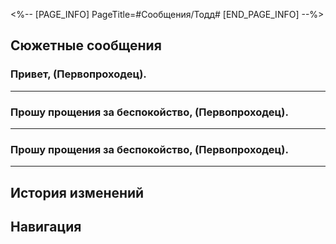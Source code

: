<%-- [PAGE_INFO]
PageTitle=#Сообщения/Тодд#
[END_PAGE_INFO] --%>
{{Сообщение Инфобокс
|id          = 84
|Изображение = НИП Тодд Иконка.png
|Тип         = НИП
|Отправитель = Тодд
|ПодписьСоо  = Душа преисполнена решимости, но плоть слаба...
|Фракция     = Лофу Сяньчжоу
}}

==Сюжетные сообщения==
===Привет, (Первопроходец).===
{{Сообщения
|условие_получения = 
|текст =
:'''Тодд:''' Привет, (Первопроходец).
:'''Тодд:''' Мои исследования и изучение на Сяньчжоу завершены.
:'''Тодд:''' Точнее, у меня появилась новая тема.
:'''Тодд:''' Спасибо за то, что {{MC|ж=прошла|м=прошёл}} со мной этот путь. На Сяньчжоу я обзавёлся верным и надёжным другом.
:'''Тодд:''' Что бы ни случилось, я ничего от тебя не утаю и никогда не обману.
:'''Тодд:''' Хочу поделиться с тобой радостью. Увидимся где обычно.
;{Принятая миссия: Исследование Тодда Риордана: Продолжение}
}}
----

===Прошу прощения за беспокойство, (Первопроходец).===
{{Сообщения
|условие_получения = 
|текст =
:'''Тодд:''' Прошу прощения за беспокойство, (Первопроходец).
:'''Тодд:''' Есть ли у тебя время встретиться?
:{Выбор} Комиссия десяти владык ещё тебя не поймала?
::'''(Первопроходец):''' Кажется, Комиссия десяти владык не такая уж и всезнающая.
::'''(Первопроходец):''' Ну, ты хотя бы ещё можешь со мной болтать.
::'''Тодд:''' Ха-ха, кажется, ты уже {{MC|ж=рассказала|м=рассказал}} жителям Сяньчжоу, что я сделал.
::'''Тодд:''' Ты твёрдо придерживаешься своих убеждений, и я за это не в обиде.
:{Выбор} Кажется, я уже {{MC|ж=сказала|м=сказал}} нет.
::'''(Первопроходец):''' Думаю, нам больше не о чем разговаривать.
::'''(Первопроходец):''' Я уже недвусмысленно {{MC|ж=отказалась|м=отказался}}.
::'''Тодд:''' (Первопроходец), я хочу про другое поговорить.
:'''Тодд:''' Приходи на побережье Чешуйчатого ущелья. Я не собираюсь говорить ни о бессмертии, ни о славе и богатстве.
:'''Тодд:''' Можешь ли ты исполнить последний каприз старого друга? Считай это последней помощью неизлечимому больному.
}}
----

===Прошу прощения за беспокойство, (Первопроходец).===
{{Сообщения
|условие_получения = 
|текст =
:'''Тодд:''' Прошу прощения за беспокойство, (Первопроходец).
:'''Тодд:''' Есть ли у тебя время встретиться?
:{Выбор} Ты почему ещё на Сяньчжоу?
::'''(Первопроходец):''' А ты наглец.
::'''(Первопроходец):''' Я-то {{MC|ж=думала|м=думал}} ты сбежишь сразу после разговора.
::'''(Первопроходец):''' Даже если я ничего не скажу, люди скоро поймут, что ты сделал.
::'''Тодд:''' ...
::'''Тодд:''' Боюсь, я пока не могу уехать.
:{Выбор} Я не собираюсь в Гильдию.
::'''(Первопроходец):''' Кажется, я ясно {{MC|ж=выразилась|м=выразился}}.
::'''(Первопроходец):''' С моим телом всё не так просто... Меня не интересуют ни бессмертие, ни слава с богатством.
::'''Тодд:''' (Первопроходец), я хочу про другое поговорить.
:'''Тодд:''' Приходи туда, где обычно встречаемся. Я не собираюсь говорить ни о бессмертии, ни о славе и богатстве.
:'''Тодд:''' Можешь ли ты исполнить последний каприз старого друга? Считай это последней помощью неизлечимому больному.
}}
----

==История изменений==
{{История изменений|3.5}}

==Навигация==
{{Сообщения Навбокс}}